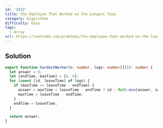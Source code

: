 ```yaml
---
id: '2432'
title: The Employee That Worked on the Longest Task
category: Algorithms
difficulty: Easy
tags:
  - Array
url: https://leetcode.com/problems/the-employee-that-worked-on-the-longest-task
---
```


## Solution

```typescript showLineNumbers
export function hardestWorker(n: number, logs: number[][]): number {
  let answer = 0;
  let [endTime, maxTime] = [0, 0];
  for (const [id, leaveTime] of logs) {
    if (maxTime <= leaveTime - endTime) {
      answer = maxTime < leaveTime - endTime ? id : Math.min(answer, id);
      maxTime = leaveTime - endTime;
    }
    endTime = leaveTime;
  }

  return answer;
}
```
